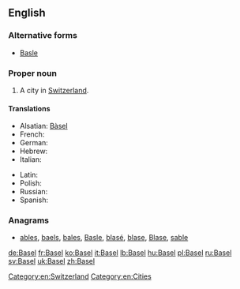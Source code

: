 ==English==

===Alternative forms===
* [[Basle]]

===Proper noun===
{{en-proper noun}}

# A city in [[Switzerland]].

====Translations====
{{trans-top|city in Switzerland}}
* Alsatian: [[Bàsel]]
* French: {{t+|fr|Bâle|f}}
* German: {{t+|de|Basel|n}}
* Hebrew: {{t-|he|באזל|tr=bazel}}
* Italian: {{t+|it|Basilea|f}}
{{trans-mid}}
* Latin: {{t-|la|Basilea|f}}
* Polish: {{t+|pl|Bazylea|f}}
* Russian: {{t-|ru|Базель|m|sc=Cyrl|tr=Bázɛlʹ|alt=Ба́зель}}
* Spanish: {{t|es|Basilea}}
{{trans-bottom}}

[[Category:en:Switzerland]]
[[Category:en:Cities]]

===Anagrams===
* [[ables#English|ables]], [[baels#English|baels]], [[bales#English|bales]], [[Basle#English|Basle]], [[blasé#English|blasé]], [[blase#English|blase]], [[Blase#English|Blase]], [[sable#English|sable]]

[[de:Basel]]
[[fr:Basel]]
[[ko:Basel]]
[[it:Basel]]
[[lb:Basel]]
[[hu:Basel]]
[[pl:Basel]]
[[ru:Basel]]
[[sv:Basel]]
[[uk:Basel]]
[[zh:Basel]]